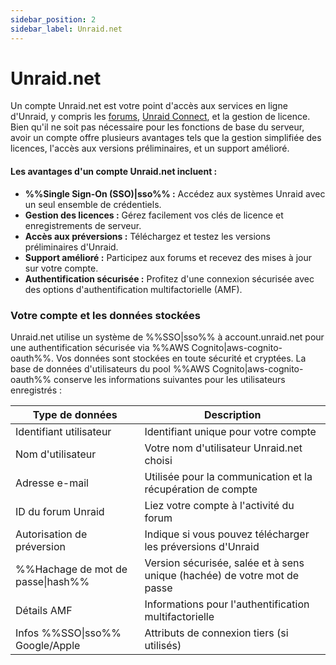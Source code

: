```yaml
---
sidebar_position: 2
sidebar_label: Unraid.net
---
```


# Unraid.net

Un compte Unraid.net est votre point d'accès aux services en ligne d'Unraid, y compris les [forums](https://forums.unraid.net/), [Unraid Connect](../../unraid-connect/overview-and-setup.mdx), et la gestion de licence. Bien qu'il ne soit pas nécessaire pour les fonctions de base du serveur, avoir un compte offre plusieurs avantages tels que la gestion simplifiée des licences, l'accès aux versions préliminaires, et un support amélioré.

#### Les avantages d'un compte Unraid.net incluent :

- **%%Single Sign-On (SSO)|sso%% :** Accédez aux systèmes Unraid avec un seul ensemble de crédentiels.
- **Gestion des licences :** Gérez facilement vos clés de licence et enregistrements de serveur.
- **Accès aux préversions :** Téléchargez et testez les versions préliminaires d'Unraid.
- **Support amélioré :** Participez aux forums et recevez des mises à jour sur votre compte.
- **Authentification sécurisée :** Profitez d'une connexion sécurisée avec des options d'authentification multifactorielle (AMF).

### Votre compte et les données stockées

Unraid.net utilise un système de %%SSO|sso%% à account.unraid.net pour une authentification sécurisée via %%AWS Cognito|aws-cognito-oauth%%. Vos données sont stockées en toute sécurité et cryptées. La base de données d'utilisateurs du pool %%AWS Cognito|aws-cognito-oauth%% conserve les informations suivantes pour les utilisateurs enregistrés :

| Type de données                   | Description                                                              |
| --------------------------------- | ------------------------------------------------------------------------ |
| Identifiant utilisateur           | Identifiant unique pour votre compte                                     |
| Nom d'utilisateur                 | Votre nom d'utilisateur Unraid.net choisi                                |
| Adresse e-mail                    | Utilisée pour la communication et la récupération de compte              |
| ID du forum Unraid                | Liez votre compte à l'activité du forum                                  |
| Autorisation de préversion        | Indique si vous pouvez télécharger les préversions d'Unraid              |
| %%Hachage de mot de passe\|hash%% | Version sécurisée, salée et à sens unique (hachée) de votre mot de passe |
| Détails AMF                       | Informations pour l'authentification multifactorielle                    |
| Infos %%SSO\|sso%% Google/Apple   | Attributs de connexion tiers (si utilisés)                               |
